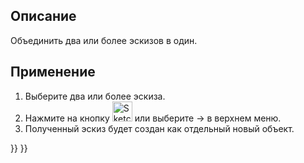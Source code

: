 <languages/>

{{Docnav/ru
|[[Sketcher_ValidateSketch/ru|Проверить эскиз]]
|[[Sketcher_MirrorSketch/ru|Отразить эскиз]]
|[[Sketcher_Workbench/ru|Sketcher]]
|IconL=Sketcher_ValidateSketch.svg
|IconR=Sketcher_MirrorSketch.svg‎
|IconC=Workbench_Sketcher.svg
}}

<div class="mw-translate-fuzzy">
{{GuiCommand/ru
|Name/ru=Объединить эскизы
|Name=Sketcher_MergeSketches
|MenuLocation=Sketch → Объединить эскизы
|Workbenches=[[Sketcher_Workbench/ru|Sketcher]]
|Version=0.15
}}
</div>

<span id="Description"></span>
==Описание==

<div class="mw-translate-fuzzy">
Объединить два или более эскизов в один.
</div>

<span id="Usage"></span>
==Применение==

<div class="mw-translate-fuzzy">
#Выберите два или более эскиза.
#Нажмите на кнопку [[Image:Sketcher_MergeSketch.svg|32px]] или выберите {{KEY|Sketch}}  →  {{KEY|[[Image:Sketcher_MergeSketch.svg|32px]] Объединить эскизы}}  в верхнем меню.
#Полученный эскиз будет создан как отдельный новый объект.
</div>


{{Docnav/ru
|[[Sketcher_ValidateSketch/ru|Проверить эскиз]]
|[[Sketcher_MirrorSketch/ru|Отразить эскиз]]
|[[Sketcher_Workbench/ru|Sketcher]]
|IconL=Sketcher_ValidateSketch.svg
|IconR=Sketcher_MirrorSketch.svg‎
|IconC=Workbench_Sketcher.svg
}}


{{Sketcher Tools navi{{#translation:}}}}
{{Userdocnavi{{#translation:}}}}